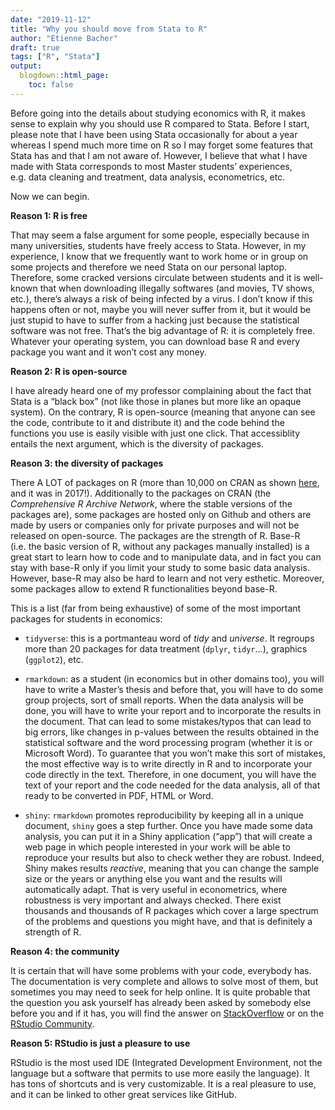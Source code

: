 ```yaml
---
date: "2019-11-12"
title: "Why you should move from Stata to R"
author: "Etienne Bacher"
draft: true
tags: ["R", "Stata"]
output: 
  blogdown::html_page:
    toc: false
---
```


Before going into the details about studying economics with R, it makes sense to explain why you should use R compared to Stata. Before I start, please note that I have been using Stata occasionally for about a year whereas I spend much more time on R so I may forget some features that Stata has and that I am not aware of. However, I believe that what I have made with Stata corresponds to most Master students' experiences, e.g. data cleaning and treatment, data analysis, econometrics, etc.

Now we can begin.

**Reason 1: R is free**

That may seem a false argument for some people, especially because in many universities, students have freely access to Stata. However, in my experience, I know that we frequently want to work home or in group on some projects and therefore we need Stata on our personal laptop. Therefore, some cracked versions circulate between students and it is well-known that when downloading illegally softwares (and movies, TV shows, etc.), there's always a risk of being infected by a virus. I don't know if this happens often or not, maybe you will never suffer from it, but it would be just stupid to have to suffer from a hacking just because the statistical software was not free. That's the big advantage of R: it is completely free. Whatever your operating system, you can download base R and every package you want and it won't cost any money.

**Reason 2: R is open-source**

I have already heard one of my professor complaining about the fact that Stata is a "black box" (not like those in planes but more like an opaque system). On the contrary, R is open-source (meaning that anyone can see the code, contribute to it and distribute it) and the code behind the functions you use is easily visible with just one click. That accessiblity entails the next argument, which is the diversity of packages.

**Reason 3: the diversity of packages**

There A LOT of packages on R (more than 10,000 on CRAN as shown [here](https://blog.revolutionanalytics.com/2017/01/cran-10000.html), and it was in 2017!). Additionally to the packages on CRAN (the *Comprehensive R Archive Network*, where the stable versions of the packages are), some packages are hosted only on Github and others are made by users or companies only for private purposes and will not be released on open-source. The packages are the strength of R. Base-R (i.e. the basic version of R, without any packages manually installed) is a great start to learn how to code and to manipulate data, and in fact you can stay with base-R only if you limit your study to some basic data analysis. However, base-R may also be hard to learn and not very esthetic. Moreover, some packages allow to extend R functionalities beyond base-R. 

This is a list (far from being exhaustive) of some of the most important packages for students in economics:

+ `tidyverse`: this is a portmanteau word of *tidy* and *universe*. It regroups more than 20 packages for data treatment (`dplyr`, `tidyr`...), graphics (`ggplot2`), etc.

+ `rmarkdown`: as a student (in economics but in other domains too), you will have to write a Master's thesis and before that, you will have to do some group projects, sort of small reports. When the data analysis will be done, you will have to write your report and to incorporate the results in the document. That can lead to some mistakes/typos that can lead to big errors, like changes in p-values between the results obtained in the statistical software and the word processing program (whether it is \Latex or Microsoft Word). To guarantee that you won't make this sort of mistakes, the most effective way is to write directly in R and to incorporate your code directly in the text. Therefore, in one document, you will have the text of your report and the code needed for the data analysis, all of that ready to be converted in PDF, HTML or Word.

+ `shiny`: `rmarkdown` promotes reproducibility by keeping all in a unique document, `shiny` goes a step further. Once you have made some data analysis, you can put it in a Shiny application ("app") that will create a web page in which people interested in your work will be able to reproduce your results but also to check wether they are robust. Indeed, Shiny makes results *reactive*, meaning that you can change the sample size or the years or anything else you want and the results will automatically adapt. That is very useful in econometrics, where robustness is very important and always checked.
There exist thousands and thousands of R packages which cover a large spectrum of the problems and questions you might have, and that is definitely a strength of R.

**Reason 4: the community**

It is certain that will have some problems with your code, everybody has. The documentation is very complete and allows to solve most of them, but sometimes you may need to seek for help online. It is quite probable that the question you ask yourself has already been asked by somebody else before you and if it has, you will find the answer on [StackOverflow](https://stackoverflow.com/questions/tagged/r) or on the [RStudio Community](https://community.rstudio.com/).

**Reason 5: RStudio is just a pleasure to use**

RStudio is the most used IDE (Integrated Development Environment, not the language but a software that permits to use more easily the language). It has tons of shortcuts and is very customizable. It is a real pleasure to use, and it can be linked to other great services like GitHub.





